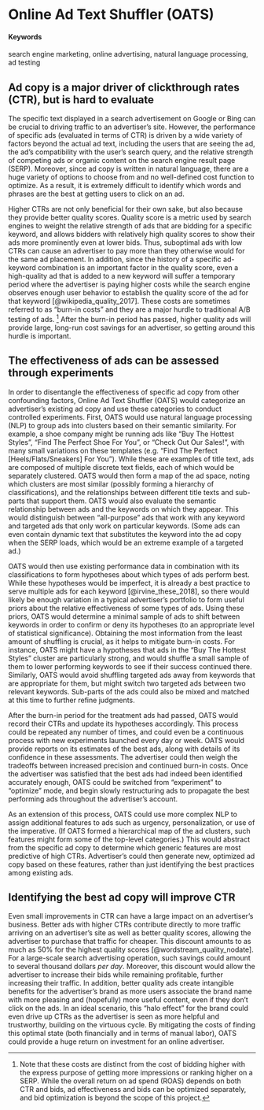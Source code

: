 # Online Ad Text Shuffler (OATS) {#ad-shuffler}

#### Keywords {-}

search engine marketing, online advertising, natural language processing, ad testing

## Ad copy is a major driver of clickthrough rates (CTR), but is hard to evaluate

The specific text displayed in a search advertisement on Google or Bing can be crucial to driving traffic to an advertiser's site. However, the performance of specific ads (evaluated in terms of CTR) is driven by a wide variety of factors beyond the actual ad text, including the users that are seeing the ad, the ad's compatibility with the user's search query, and the relative strength of competing ads or organic content on the search engine result page (SERP). Moreover, since ad copy is written in natural language, there are a huge variety of options to choose from and no well-defined cost function to optimize. As a result, it is extremely difficult to identify which words and phrases are the best at getting users to click on an ad.

Higher CTRs are not only beneficial for their own sake, but also because they provide better quality scores. Quality score is a metric used by search engines to weight the relative strength of ads that are bidding for a specific keyword, and allows bidders with relatively high quality scores to show their ads more prominently even at lower bids. Thus, suboptimal ads with low CTRs can cause an advertiser to pay more than they otherwise would for the same ad placement. In addition, since the history of a specific ad-keyword combination is an important factor in the quality score, even a high-quality ad that is added to a new keyword will suffer a temporary period where the advertiser is paying higher costs while the search engine observes enough user behavior to establish the quality score of the ad for that keyword [@wikipedia_quality_2017]. These costs are sometimes referred to as "burn-in costs" and they are a major hurdle to traditional A/B testing of ads. ^[Note that these costs are distinct from the cost of bidding higher with the express purpose of getting more impressions or ranking higher on a SERP. While the overall return on ad spend (ROAS) depends on both CTR and bids, ad effectiveness and bids can be optimized separately, and bid optimization is beyond the scope of this project.] After the burn-in period has passed, higher quality ads will provide large, long-run cost savings for an advertiser, so getting around this hurdle is important.

## The effectiveness of ads can be assessed through experiments

In order to disentangle the effectiveness of specific ad copy from other confounding factors, Online Ad Text Shuffler (OATS) would categorize an advertiser's existing ad copy and use these categories to conduct controlled experiments. First, OATS would use natural language processing (NLP) to group ads into clusters based on their semantic similarity. For example, a shoe company might be running ads like "Buy The Hottest Styles", "Find The Perfect Shoe For You", or "Check Out Our Sales!", with many small variations on these templates (e.g. "Find The Perfect [Heels/Flats/Sneakers] For You"). While these are examples of title text, ads are composed of multiple discrete text fields, each of which would be separately clustered. OATS would then form a map of the ad space, noting which clusters are most similar (possibly forming a hierarchy of classifications), and the relationships between different title texts and sub-parts that support them. OATS would also evaluate the semantic relationship between ads and the keywords on which they appear. This would distinguish between "all-purpose" ads that work with any keyword and targeted ads that only work on particular keywords. (Some ads can even contain dynamic text that substitutes the keyword into the ad copy when the SERP loads, which would be an extreme example of a targeted ad.)

OATS would then use existing performance data in combination with its classifications to form hypotheses about which types of ads perform best. While these hypotheses would be imperfect, it is already a best practice to serve multiple ads for each keyword [@irvine_these_2018], so there would likely be enough variation in a typical advertiser's portfolio to form useful priors about the relative effectiveness of some types of ads. Using these priors, OATS would determine a minimal sample of ads to shift between keywords in order to confirm or deny its hypotheses (to an appropriate level of statistical significance). Obtaining the most information from the least amount of shuffling is crucial, as it helps to mitigate burn-in costs. For instance, OATS might have a hypotheses that ads in the "Buy The Hottest Styles" cluster are particularly strong, and would shuffle a small sample of them to lower performing keywords to see if their success continued there. Similarly, OATS would avoid shuffling targeted ads away from keywords that are appropriate for them, but might switch two targeted ads between two relevant keywords. Sub-parts of the ads could also be mixed and matched at this time to further refine judgments.

After the burn-in period for the treatment ads had passed, OATS would record their CTRs and update its hypotheses accordingly. This process could be repeated any number of times, and could even be a continuous process with new experiments launched every day or week. OATS would provide reports on its estimates of the best ads, along with details of its confidence in these assessments. The advertiser could then weigh the tradeoffs between increased precision and continued burn-in costs. Once the advertiser was satisfied that the best ads had indeed been identified accurately enough, OATS could be switched from "experiment" to "optimize" mode, and begin slowly restructuring ads to propagate the best performing ads throughout the advertiser's account.

As an extension of this process, OATS could use more complex NLP to assign additional features to ads such as urgency, personalization, or use of the imperative. (If OATS formed a hierarchical map of the ad clusters, such features might form some of the top-level categories.) This would abstract from the specific ad copy to determine which generic features are most predictive of high CTRs. Advertiser's could then generate new, optimized ad copy based on these features, rather than just identifying the best practices among existing ads.

## Identifying the best ad copy will improve CTR

Even small improvements in CTR can have a large impact on an advertiser's business. Better ads with higher CTRs contribute directly to more traffic arriving on an advertiser's site as well as better quality scores, allowing the advertiser to purchase that traffic for cheaper. This discount amounts to as much as 50% for the highest quality scores [@wordstream_quality_nodate]. For a large-scale search advertising operation, such savings could amount to several thousand dollars *per day*. Moreover, this discount would allow the advertiser to increase their bids while remaining profitable, further increasing their traffic. In addition, better quality ads create intangible benefits for the advertiser's brand as more users associate the brand name with more pleasing and (hopefully) more useful content, even if they don't click on the ads. In an ideal scenario, this "halo effect" for the brand could even drive up CTRs as the advertiser is seen as more helpful and trustworthy, building on the virtuous cycle. By mitigating the costs of finding this optimal state (both financially and in terms of manual labor), OATS could provide a huge return on investment for an online advertiser.
